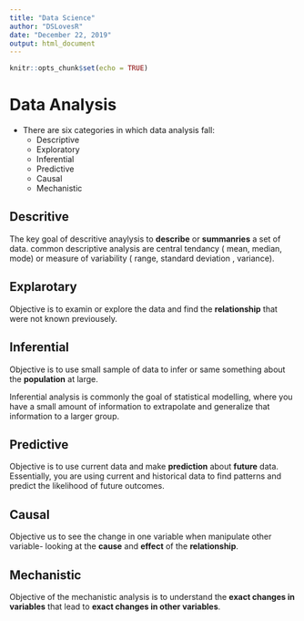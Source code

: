 ---
title: "Data Science"
author: "DSLovesR"
date: "December 22, 2019"
output: html_document
---

```{r setup, include=FALSE}
knitr::opts_chunk$set(echo = TRUE)
```

# Data Analysis

* There are six categories in which data analysis fall:
   + Descriptive
   + Exploratory
   + Inferential
   + Predictive
   + Causal
   + Mechanistic

## Descritive

The key goal of descritive anaylysis to **describe** or **summanries** a set of data. common descriptive analysis are central tendancy ( mean, median, mode) or measure of variability ( range, standard deviation , variance).


## Explarotary

Objective is to  examin or explore the data and find the **relationship** that were not known previousely. 


## Inferential

Objective is to use small sample of data to infer or same something about the **population** at large.

Inferential analysis is commonly the goal of statistical modelling, where you have a small amount of information to extrapolate and generalize that information to a larger group.

## Predictive

Objective is to use current data and make **prediction** about **future** data.
Essentially, you are using current and historical data to find patterns and predict the likelihood of future outcomes.


## Causal

Objective us to see the change in one variable when manipulate other variable- looking at the **cause** and **effect** of the **relationship**.


## Mechanistic

Objective of the mechanistic analysis is to understand the **exact changes in variables** that lead to **exact changes in other variables**.

